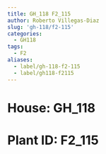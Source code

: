 ```yaml
---
title: GH_118 F2_115
author: Roberto Villegas-Diaz
slug: 'gh-118/f2-115'
categories:
  - GH118
tags:
  - F2
aliases:
  - label/gh-118-f2-115
  - label/gh118-f2115
---
```


# **House**: GH_118
# **Plant ID**: F2_115
